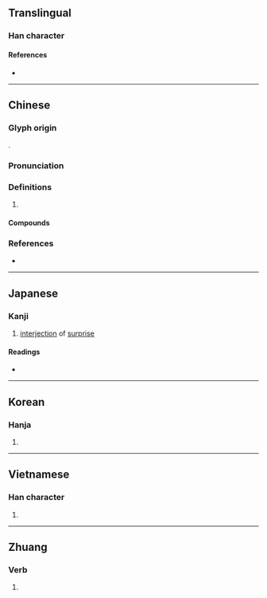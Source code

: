 {{character info}}
==Translingual==

===Han character===
{{Han char|rn=30|rad=口|as=06|sn=9|four=64040|canj=RTK|ids=⿰口艾}}

====References====
* {{Han ref|kx=0189.271|dkj=03628|hdz=10598.030|uh=54CE|ud=21710|bh=AB75|bd=43893}}

----

==Chinese==
{{zh-forms}}

===Glyph origin===
{{Han compound|口|艾|ls=psc|c1=s|c2=p|t1=mouth}}.

===Pronunciation===
{{zh-pron
|m=āi
|c=aai1,ai3
|h=pfs=ái
|md=
|mn=ai
|w=
|mc=y
|oc=y
|cat=interj
}}

===Definitions===
{{zh-hanzi}}

# {{n-g|[[interjection|Interjection]] of [[surprise]].}}

====Compounds====
{{zh-der|哎呀|哎喲}}

===References===
* {{R:yue:Hanzi}}

{{zh-cat|Elementary}}

----

==Japanese==

===Kanji===
{{ja-kanji|grade=|rs=口06}}

# [[interjection]] of [[surprise]]

====Readings====
* {{ja-readings
|on=がい, あい
}}

----

==Korean==

===Hanja===
{{ko-hanja|hangeul=애}}

# {{rfdef|ko|sort=口06}}

----

==Vietnamese==

===Han character===
{{vi-hantu|[[ngáy]], [[ngửi]]|rs=口06}}

# {{rfdef|vi|sort=口06}}

----

==Zhuang==

===Verb===
{{za-head|verb}}

# {{za-sawndip form of|ae||to cough}}